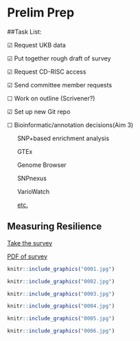 # Prelim Prep

##Task List:

&#9745; Request UKB data

&#9745; Put together rough draft of survey

&#9745; Request CD-RISC access

&#9745; Send committee member requests 

&#9744; Work on outline (Scrivener?)

&#9745; Set up new Git repo

&#9744; Bioinformatic/annotation decisions(Aim 3)

&nbsp;&nbsp;&nbsp;&nbsp;&nbsp;&nbsp;SNP+based enrichment analysis

&nbsp;&nbsp;&nbsp;&nbsp;&nbsp;&nbsp;GTEx

&nbsp;&nbsp;&nbsp;&nbsp;&nbsp;&nbsp;Genome Browser

&nbsp;&nbsp;&nbsp;&nbsp;&nbsp;&nbsp;SNPnexus

&nbsp;&nbsp;&nbsp;&nbsp;&nbsp;&nbsp;VarioWatch

&nbsp;&nbsp;&nbsp;&nbsp;&nbsp;&nbsp;[etc.](https://www.broadinstitute.org/genomics)


    



## Measuring Resilience

[Take the survey](https://illinoislas.qualtrics.com/jfe/form/SV_cN4hVyVIzujHq2V)

[PDF of survey](https://drive.google.com/file/d/1fE7nycQADg3ys3jfn5iH3oV1UooqauKw/view?usp=sharing)

```r
knitr::include_graphics("0001.jpg")
```
```r
knitr::include_graphics("0002.jpg")
```
```r
knitr::include_graphics("0003.jpg")
```
```r
knitr::include_graphics("0004.jpg")
```
```r
knitr::include_graphics("0005.jpg")
```
```r
knitr::include_graphics("0006.jpg")
```
